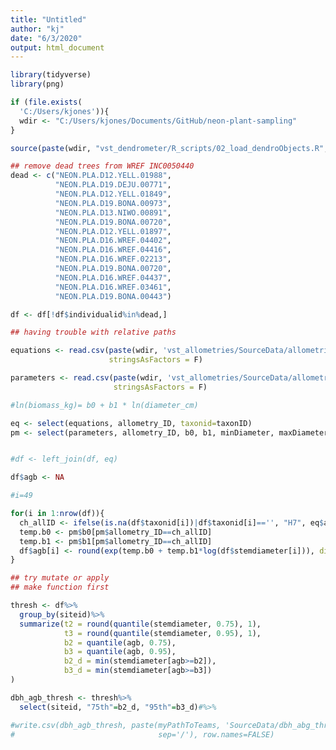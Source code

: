 ```yaml
---
title: "Untitled"
author: "kj"
date: "6/3/2020"
output: html_document
---
```


```r
library(tidyverse)
library(png)

if (file.exists(
  'C:/Users/kjones')){
  wdir <- "C:/Users/kjones/Documents/GitHub/neon-plant-sampling"
}

source(paste(wdir, "vst_dendrometer/R_scripts/02_load_dendroObjects.R", sep='/'))

## remove dead trees from WREF INC0050440
dead <- c("NEON.PLA.D12.YELL.01988",
          "NEON.PLA.D19.DEJU.00771",
          "NEON.PLA.D12.YELL.01849",
          "NEON.PLA.D19.BONA.00973",
          "NEON.PLA.D13.NIWO.00891", 
          "NEON.PLA.D19.BONA.00720",
          "NEON.PLA.D12.YELL.01897",
          "NEON.PLA.D16.WREF.04402",
          "NEON.PLA.D16.WREF.04416", 
          "NEON.PLA.D16.WREF.02213",
          "NEON.PLA.D19.BONA.00720",
          "NEON.PLA.D16.WREF.04437",
          "NEON.PLA.D16.WREF.03461",
          "NEON.PLA.D19.BONA.00443") 

df <- df[!df$individualid%in%dead,]

```


```r

## having trouble with relative paths

equations <- read.csv(paste(wdir, 'vst_allometries/SourceData/allometries/chojnacky_assignment.csv', sep='/'),
                      stringsAsFactors = F)

parameters <- read.csv(paste(wdir, 'vst_allometries/SourceData/allometries/chojnacky_parameters.csv', sep='/'),
                       stringsAsFactors = F)

```



```r


#ln(biomass_kg)= b0 + b1 * ln(diameter_cm)

eq <- select(equations, allometry_ID, taxonid=taxonID)
pm <- select(parameters, allometry_ID, b0, b1, minDiameter, maxDiameter)


#df <- left_join(df, eq)

df$agb <- NA

#i=49

for(i in 1:nrow(df)){
  ch_allID <- ifelse(is.na(df$taxonid[i])|df$taxonid[i]=='', "H7", eq$allometry_ID[eq$taxonid==df$taxonid[i]])
  temp.b0 <- pm$b0[pm$allometry_ID==ch_allID]
  temp.b1 <- pm$b1[pm$allometry_ID==ch_allID]
  df$agb[i] <- round(exp(temp.b0 + temp.b1*log(df$stemdiameter[i])), digits=1)
}

## try mutate or apply
## make function first


```


```r

thresh <- df%>%
  group_by(siteid)%>%
  summarize(t2 = round(quantile(stemdiameter, 0.75), 1),
            t3 = round(quantile(stemdiameter, 0.95), 1),
            b2 = quantile(agb, 0.75),
            b3 = quantile(agb, 0.95),
            b2_d = min(stemdiameter[agb>=b2]),
            b3_d = min(stemdiameter[agb>=b3])
)


```


```r

dbh_agb_thresh <- thresh%>%
  select(siteid, "75th"=b2_d, "95th"=b3_d)#%>%

```


```r

#write.csv(dbh_agb_thresh, paste(myPathToTeams, 'SourceData/dbh_abg_thresholds.csv', 
#                                sep='/'), row.names=FALSE)

```


